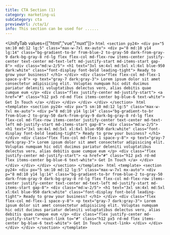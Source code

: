 ```yaml
---
title: CTA Section (1)
category: marketing-ui
subCategory: cta
previewUrl: /cta/1/
info: This section can be used for ......
---
```


<UnifyTab values={["html","vue","nuxt"]}>
    <TabPanel value="html">
    ```html
    <section py24>
        <div px="5 sm:10 md:12 lg:5" class="max-w-7xl mx-auto">
            <div p="8 md:10 y14 lg:14" class="bg-gradient-to-br from-blue-2 to-gray-50 dark-from-gray-9 dark-bg-gray-8 rd-lg flex flex-col md-flex-row items-center justify-center text-center md-text-left md-justify-start md-items-start gap-8">
                <div class="md:w-2/5">
                    <h1 text="3xl sm:4xl md:5xl xl:6xl blue-950 dark:white" class="font-display font-bold leading-tight">
                        Ready to grow your business?
                    </h1>
                </div>
                <div class="flex flex-col md-flex-1 space-y-8">
                    <p text="gray-7 dark:gray-3">
                        Lorem ipsum dolor sit amet consectetur adipisicing elit. Voluptas numquam hic odit ducimus pariatur deleniti voluptatibus delectus vero, alias debitis quae cumque eum
                    </p>
                    <div class="flex justify-center md-justify-start">
                        <a href="#" class="h12 px5 rd-md flex items-center bg-blue-6 text-white">
                            Get In Touch
                        </a>
                    </div>
                </div>
            </div>
        </div>
    </section>
    ```
    </TabPanel>
    <TabPanel value="vue">
    ```html
    <template>
        <section py24>
            <div px="5 sm:10 md:12 lg:5" class="max-w-7xl mx-auto">
                <div p="8 md:10 y14 lg:14" class="bg-gradient-to-br from-blue-2 to-gray-50 dark-from-gray-9 dark-bg-gray-8 rd-lg flex flex-col md-flex-row items-center justify-center text-center md-text-left md-justify-start md-items-start gap-8">
                    <div class="md:w-2/5">
                        <h1 text="3xl sm:4xl md:5xl xl:6xl blue-950 dark:white" class="font-display font-bold leading-tight">
                            Ready to grow your business?
                        </h1>
                    </div>
                    <div class="flex flex-col md-flex-1 space-y-8">
                        <p text="gray-7 dark:gray-3">
                            Lorem ipsum dolor sit amet consectetur adipisicing elit. Voluptas numquam hic odit ducimus pariatur deleniti voluptatibus delectus vero, alias debitis quae cumque eum
                        </p>
                        <div class="flex justify-center md-justify-start">
                            <a href="#" class="h12 px5 rd-md flex items-center bg-blue-6 text-white">
                                Get In Touch
                            </a>
                        </div>
                    </div>
                </div>
            </div>
        </section>
    </template>
    ```
    </TabPanel>
    <TabPanel value="nuxt">
    ```html
    <template>
        <section py24>
            <div px="5 sm:10 md:12 lg:5" class="max-w-7xl mx-auto">
                <div p="8 md:10 y14 lg:14" class="bg-gradient-to-br from-blue-2 to-gray-50 dark-from-gray-9 dark-bg-gray-8 rd-lg flex flex-col md-flex-row items-center justify-center text-center md-text-left md-justify-start md-items-start gap-8">
                    <div class="md:w-2/5">
                        <h1 text="3xl sm:4xl md:5xl xl:6xl blue-950 dark:white" class="font-display font-bold leading-tight">
                            Ready to grow your business?
                        </h1>
                    </div>
                    <div class="flex flex-col md-flex-1 space-y-8">
                        <p text="gray-7 dark:gray-3">
                            Lorem ipsum dolor sit amet consectetur adipisicing elit. Voluptas numquam hic odit ducimus pariatur deleniti voluptatibus delectus vero, alias debitis quae cumque eum
                        </p>
                        <div class="flex justify-center md-justify-start">
                            <nuxt-link to="#" class="h12 px5 rd-md flex items-center bg-blue-6 text-white">
                                Get In Touch
                            </nuxt-link>
                        </div>
                    </div>
                </div>
            </div>
        </section>
    </template>
    ```
    </TabPanel>
</UnifyTab>